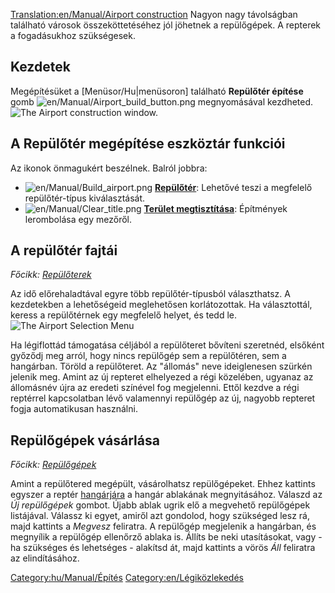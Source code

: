 [[Translation:en/Manual/Airport construction]]
{{hu/Manual/Tartalomjegyzék}}
Nagyon nagy távolságban található városok összeköttetéséhez jól jöhetnek a repülőgépek. A repterek a fogadásukhoz szükségesek.

==Kezdetek==

Megépítésüket a [Menüsor/Hu|menüsoron] található '''Repülőtér építése''' gomb [[File:en/Manual/Airport build button.png]] megnyomásával kezdheted. 
[[File:en/Manual/Airport construction.png|frame|none|The Airport construction window.]]

==A Repülőtér megépítése eszköztár funkciói==

Az ikonok önmagukért beszélnek. Balról jobbra:

* [[File:en/Manual/Build airport.png]] '''[[hu/Manual/Repülőterek|Repülőtér]]''': Lehetővé teszi a megfelelő repülőtér-típus kiválasztását.
* [[File:en/Manual/Clear title.png]] '''[[hu/Tárjendezés|Terület megtisztítása]]''': Építmények lerombolása egy mezőről.

==A repülőtér fajtái==
''Főcikk: [[hu/Manual/Repülőterek|Repülőterek]]''

Az idő előrehaladtával egyre több repülőtér-típusból választhatsz. A kezdetekben a lehetőségeid meglehetősen korlátozottak. Ha választottál, keress a repülőtérnek egy megfelelő helyet, és tedd le.
[[File:en/Manual/Airport-selection1.png|none|frame|The Airport Selection Menu]]

Ha légiflottád támogatása céljából a repülőteret bővíteni szeretnéd, elsőként győződj meg arról, hogy nincs repülőgép sem a repülőtéren, sem a hangárban. Töröld a repülőteret. Az "állomás" neve ideiglenesen szürkén jelenik meg. Amint az új repteret elhelyezed a régi közelében, ugyanaz az állomásnév újra az eredeti színével fog megjelenni. Ettől kezdve a régi reptérrel kapcsolatban lévő valamennyi repülőgép az új, nagyobb repteret fogja automatikusan használni.

==Repülőgépek vásárlása==

''Főcikk: [[hu/Repülőgépek|Repülőgépek]]''

Amint a repülőtered megépült, vásárolhatsz repülőgépeket. Ehhez kattints egyszer a reptér [[hu/Manual/Járműtelepek|hangárjára]] a hangár ablakának megnyitásához. Válaszd az ''Új repülőgépek'' gombot. Újabb ablak ugrik elő a megvehető repülőgépek listájával. Válassz ki egyet, amiről azt gondolod, hogy szükséged lesz rá, majd kattints a ''Megvesz'' feliratra. A repülőgép megjelenik a hangárban, és megnyílik a repülőgép ellenőrző ablaka is. Állíts be neki utasításokat, vagy - ha szükséges és lehetséges - alakítsd át, majd kattints a vörös ''Áll'' feliratra az elindításához.

[[Category:hu/Manual/Építés]]
[[Category:en/Légiközlekedés]]